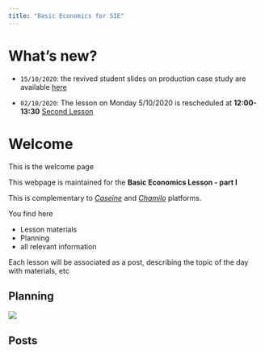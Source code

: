 ```yaml
---
title: "Basic Economics for SIE"
---
```


# What's new?


- `15/10/2020`: the revived student slides on production case study are available [here](/post/2020_10_15_ProductionCS)

- `02/10/2020`: The lesson on Monday 5/10/2020 is rescheduled at **12:00-13:30**
   [Second Lesson](/post/2020_10_05_second-lesson)

# Welcome

This is the welcome page

This webpage is maintained for the **Basic Economics Lesson - part I**

This is complementary to [*Caseine*](https://caseine.org/course/view.php?id=347) and [*Chamilo*](https://chamilo.grenoble-inp.fr/courses/GIWGUS1014/index.php?id_session=0) platforms.

You find here

- Lesson materials
- Planning
- all relevant information


Each lesson will be associated as a post, describing the topic of the day with materials, etc

## Planning

![](/./_index_files/Planning.png)

## Posts
